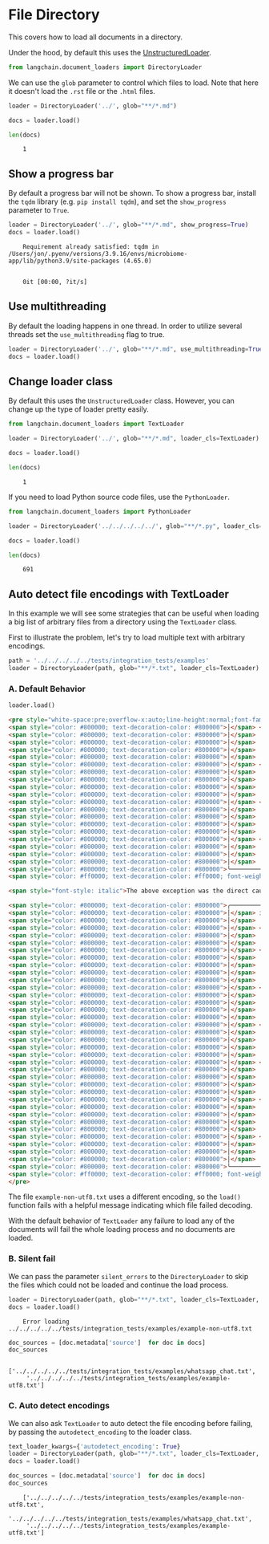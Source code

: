 # File Directory

This covers how to load all documents in a directory.

Under the hood, by default this uses the [UnstructuredLoader](/docs/integrations/document_loaders/unstructured_file.html).

```python
from langchain.document_loaders import DirectoryLoader
```

We can use the `glob` parameter to control which files to load. Note that here it doesn't load the `.rst` file or the `.html` files.


```python
loader = DirectoryLoader('../', glob="**/*.md")
```


```python
docs = loader.load()
```


```python
len(docs)
```

<CodeOutputBlock lang="python">

```
    1
```

</CodeOutputBlock>

## Show a progress bar

By default a progress bar will not be shown. To show a progress bar, install the `tqdm` library (e.g. `pip install tqdm`), and set the `show_progress` parameter to `True`.


```python
loader = DirectoryLoader('../', glob="**/*.md", show_progress=True)
docs = loader.load()
```

<CodeOutputBlock lang="python">

```
    Requirement already satisfied: tqdm in /Users/jon/.pyenv/versions/3.9.16/envs/microbiome-app/lib/python3.9/site-packages (4.65.0)


    0it [00:00, ?it/s]
```

</CodeOutputBlock>

## Use multithreading

By default the loading happens in one thread. In order to utilize several threads set the `use_multithreading` flag to true.


```python
loader = DirectoryLoader('../', glob="**/*.md", use_multithreading=True)
docs = loader.load()
```

## Change loader class
By default this uses the `UnstructuredLoader` class. However, you can change up the type of loader pretty easily.


```python
from langchain.document_loaders import TextLoader
```


```python
loader = DirectoryLoader('../', glob="**/*.md", loader_cls=TextLoader)
```


```python
docs = loader.load()
```


```python
len(docs)
```

<CodeOutputBlock lang="python">

```
    1
```

</CodeOutputBlock>

If you need to load Python source code files, use the `PythonLoader`.


```python
from langchain.document_loaders import PythonLoader
```


```python
loader = DirectoryLoader('../../../../../', glob="**/*.py", loader_cls=PythonLoader)
```


```python
docs = loader.load()
```


```python
len(docs)
```

<CodeOutputBlock lang="python">

```
    691
```

</CodeOutputBlock>

## Auto detect file encodings with TextLoader

In this example we will see some strategies that can be useful when loading a big list of arbitrary files from a directory using the `TextLoader` class.

First to illustrate the problem, let's try to load multiple text with arbitrary encodings.


```python
path = '../../../../../tests/integration_tests/examples'
loader = DirectoryLoader(path, glob="**/*.txt", loader_cls=TextLoader)
```

### A. Default Behavior


```python
loader.load()
```

<HTMLOutputBlock center>


```html
<pre style="white-space:pre;overflow-x:auto;line-height:normal;font-family:Menlo,'DejaVu Sans Mono',consolas,'Courier New',monospace"><span style="color: #800000; text-decoration-color: #800000">╭─────────────────────────────── </span><span style="color: #800000; text-decoration-color: #800000; font-weight: bold">Traceback </span><span style="color: #bf7f7f; text-decoration-color: #bf7f7f; font-weight: bold">(most recent call last)</span><span style="color: #800000; text-decoration-color: #800000"> ────────────────────────────────╮</span>
<span style="color: #800000; text-decoration-color: #800000">│</span> <span style="color: #bfbf7f; text-decoration-color: #bfbf7f">/data/source/langchain/langchain/document_loaders/</span><span style="color: #808000; text-decoration-color: #808000; font-weight: bold">text.py</span>:<span style="color: #0000ff; text-decoration-color: #0000ff">29</span> in <span style="color: #00ff00; text-decoration-color: #00ff00">load</span>                             <span style="color: #800000; text-decoration-color: #800000">│</span>
<span style="color: #800000; text-decoration-color: #800000">│</span>                                                                                                  <span style="color: #800000; text-decoration-color: #800000">│</span>
<span style="color: #800000; text-decoration-color: #800000">│</span>   <span style="color: #7f7f7f; text-decoration-color: #7f7f7f">26 </span><span style="color: #7f7f7f; text-decoration-color: #7f7f7f">│   │   </span>text = <span style="color: #808000; text-decoration-color: #808000">""</span>                                                                           <span style="color: #800000; text-decoration-color: #800000">│</span>
<span style="color: #800000; text-decoration-color: #800000">│</span>   <span style="color: #7f7f7f; text-decoration-color: #7f7f7f">27 </span><span style="color: #7f7f7f; text-decoration-color: #7f7f7f">│   │   </span><span style="color: #0000ff; text-decoration-color: #0000ff">with</span> <span style="color: #00ffff; text-decoration-color: #00ffff">open</span>(<span style="color: #00ffff; text-decoration-color: #00ffff">self</span>.file_path, encoding=<span style="color: #00ffff; text-decoration-color: #00ffff">self</span>.encoding) <span style="color: #0000ff; text-decoration-color: #0000ff">as</span> f:                             <span style="color: #800000; text-decoration-color: #800000">│</span>
<span style="color: #800000; text-decoration-color: #800000">│</span>   <span style="color: #7f7f7f; text-decoration-color: #7f7f7f">28 </span><span style="color: #7f7f7f; text-decoration-color: #7f7f7f">│   │   │   </span><span style="color: #0000ff; text-decoration-color: #0000ff">try</span>:                                                                            <span style="color: #800000; text-decoration-color: #800000">│</span>
<span style="color: #800000; text-decoration-color: #800000">│</span> <span style="color: #800000; text-decoration-color: #800000">❱ </span>29 <span style="color: #7f7f7f; text-decoration-color: #7f7f7f">│   │   │   │   </span>text = f.read()                                                             <span style="color: #800000; text-decoration-color: #800000">│</span>
<span style="color: #800000; text-decoration-color: #800000">│</span>   <span style="color: #7f7f7f; text-decoration-color: #7f7f7f">30 </span><span style="color: #7f7f7f; text-decoration-color: #7f7f7f">│   │   │   </span><span style="color: #0000ff; text-decoration-color: #0000ff">except</span> <span style="color: #00ffff; text-decoration-color: #00ffff">UnicodeDecodeError</span> <span style="color: #0000ff; text-decoration-color: #0000ff">as</span> e:                                                 <span style="color: #800000; text-decoration-color: #800000">│</span>
<span style="color: #800000; text-decoration-color: #800000">│</span>   <span style="color: #7f7f7f; text-decoration-color: #7f7f7f">31 </span><span style="color: #7f7f7f; text-decoration-color: #7f7f7f">│   │   │   │   </span><span style="color: #0000ff; text-decoration-color: #0000ff">if</span> <span style="color: #00ffff; text-decoration-color: #00ffff">self</span>.autodetect_encoding:                                                <span style="color: #800000; text-decoration-color: #800000">│</span>
<span style="color: #800000; text-decoration-color: #800000">│</span>   <span style="color: #7f7f7f; text-decoration-color: #7f7f7f">32 </span><span style="color: #7f7f7f; text-decoration-color: #7f7f7f">│   │   │   │   │   </span>detected_encodings = <span style="color: #00ffff; text-decoration-color: #00ffff">self</span>.detect_file_encodings()                       <span style="color: #800000; text-decoration-color: #800000">│</span>
<span style="color: #800000; text-decoration-color: #800000">│</span>                                                                                                  <span style="color: #800000; text-decoration-color: #800000">│</span>
<span style="color: #800000; text-decoration-color: #800000">│</span> <span style="color: #bfbf7f; text-decoration-color: #bfbf7f">/home/spike/.pyenv/versions/3.9.11/lib/python3.9/</span><span style="color: #808000; text-decoration-color: #808000; font-weight: bold">codecs.py</span>:<span style="color: #0000ff; text-decoration-color: #0000ff">322</span> in <span style="color: #00ff00; text-decoration-color: #00ff00">decode</span>                         <span style="color: #800000; text-decoration-color: #800000">│</span>
<span style="color: #800000; text-decoration-color: #800000">│</span>                                                                                                  <span style="color: #800000; text-decoration-color: #800000">│</span>
<span style="color: #800000; text-decoration-color: #800000">│</span>   <span style="color: #7f7f7f; text-decoration-color: #7f7f7f"> 319 </span><span style="color: #7f7f7f; text-decoration-color: #7f7f7f">│   </span><span style="color: #0000ff; text-decoration-color: #0000ff">def</span> <span style="color: #00ff00; text-decoration-color: #00ff00">decode</span>(<span style="color: #00ffff; text-decoration-color: #00ffff">self</span>, <span style="color: #00ffff; text-decoration-color: #00ffff">input</span>, final=<span style="color: #0000ff; text-decoration-color: #0000ff">False</span>):                                                 <span style="color: #800000; text-decoration-color: #800000">│</span>
<span style="color: #800000; text-decoration-color: #800000">│</span>   <span style="color: #7f7f7f; text-decoration-color: #7f7f7f"> 320 </span><span style="color: #7f7f7f; text-decoration-color: #7f7f7f">│   │   </span><span style="color: #7f7f7f; text-decoration-color: #7f7f7f"># decode input (taking the buffer into account)</span>                                   <span style="color: #800000; text-decoration-color: #800000">│</span>
<span style="color: #800000; text-decoration-color: #800000">│</span>   <span style="color: #7f7f7f; text-decoration-color: #7f7f7f"> 321 </span><span style="color: #7f7f7f; text-decoration-color: #7f7f7f">│   │   </span>data = <span style="color: #00ffff; text-decoration-color: #00ffff">self</span>.buffer + <span style="color: #00ffff; text-decoration-color: #00ffff">input</span>                                                        <span style="color: #800000; text-decoration-color: #800000">│</span>
<span style="color: #800000; text-decoration-color: #800000">│</span> <span style="color: #800000; text-decoration-color: #800000">❱ </span> 322 <span style="color: #7f7f7f; text-decoration-color: #7f7f7f">│   │   </span>(result, consumed) = <span style="color: #00ffff; text-decoration-color: #00ffff">self</span>._buffer_decode(data, <span style="color: #00ffff; text-decoration-color: #00ffff">self</span>.errors, final)                <span style="color: #800000; text-decoration-color: #800000">│</span>
<span style="color: #800000; text-decoration-color: #800000">│</span>   <span style="color: #7f7f7f; text-decoration-color: #7f7f7f"> 323 </span><span style="color: #7f7f7f; text-decoration-color: #7f7f7f">│   │   </span><span style="color: #7f7f7f; text-decoration-color: #7f7f7f"># keep undecoded input until the next call</span>                                        <span style="color: #800000; text-decoration-color: #800000">│</span>
<span style="color: #800000; text-decoration-color: #800000">│</span>   <span style="color: #7f7f7f; text-decoration-color: #7f7f7f"> 324 </span><span style="color: #7f7f7f; text-decoration-color: #7f7f7f">│   │   </span><span style="color: #00ffff; text-decoration-color: #00ffff">self</span>.buffer = data[consumed:]                                                     <span style="color: #800000; text-decoration-color: #800000">│</span>
<span style="color: #800000; text-decoration-color: #800000">│</span>   <span style="color: #7f7f7f; text-decoration-color: #7f7f7f"> 325 </span><span style="color: #7f7f7f; text-decoration-color: #7f7f7f">│   │   </span><span style="color: #0000ff; text-decoration-color: #0000ff">return</span> result                                                                     <span style="color: #800000; text-decoration-color: #800000">│</span>
<span style="color: #800000; text-decoration-color: #800000">╰──────────────────────────────────────────────────────────────────────────────────────────────────╯</span>
<span style="color: #ff0000; text-decoration-color: #ff0000; font-weight: bold">UnicodeDecodeError: </span><span style="color: #008000; text-decoration-color: #008000">'utf-8'</span> codec can't decode byte <span style="color: #008080; text-decoration-color: #008080; font-weight: bold">0xca</span> in position <span style="color: #008080; text-decoration-color: #008080; font-weight: bold">0</span>: invalid continuation byte

<span style="font-style: italic">The above exception was the direct cause of the following exception:</span>

<span style="color: #800000; text-decoration-color: #800000">╭─────────────────────────────── </span><span style="color: #800000; text-decoration-color: #800000; font-weight: bold">Traceback </span><span style="color: #bf7f7f; text-decoration-color: #bf7f7f; font-weight: bold">(most recent call last)</span><span style="color: #800000; text-decoration-color: #800000"> ────────────────────────────────╮</span>
<span style="color: #800000; text-decoration-color: #800000">│</span> in <span style="color: #00ff00; text-decoration-color: #00ff00">&lt;module&gt;</span>:<span style="color: #0000ff; text-decoration-color: #0000ff">1</span>                                                                                    <span style="color: #800000; text-decoration-color: #800000">│</span>
<span style="color: #800000; text-decoration-color: #800000">│</span>                                                                                                  <span style="color: #800000; text-decoration-color: #800000">│</span>
<span style="color: #800000; text-decoration-color: #800000">│</span> <span style="color: #800000; text-decoration-color: #800000">❱ </span>1 loader.load()                                                                                <span style="color: #800000; text-decoration-color: #800000">│</span>
<span style="color: #800000; text-decoration-color: #800000">│</span>   <span style="color: #7f7f7f; text-decoration-color: #7f7f7f">2 </span>                                                                                             <span style="color: #800000; text-decoration-color: #800000">│</span>
<span style="color: #800000; text-decoration-color: #800000">│</span>                                                                                                  <span style="color: #800000; text-decoration-color: #800000">│</span>
<span style="color: #800000; text-decoration-color: #800000">│</span> <span style="color: #bfbf7f; text-decoration-color: #bfbf7f">/data/source/langchain/langchain/document_loaders/</span><span style="color: #808000; text-decoration-color: #808000; font-weight: bold">directory.py</span>:<span style="color: #0000ff; text-decoration-color: #0000ff">84</span> in <span style="color: #00ff00; text-decoration-color: #00ff00">load</span>                        <span style="color: #800000; text-decoration-color: #800000">│</span>
<span style="color: #800000; text-decoration-color: #800000">│</span>                                                                                                  <span style="color: #800000; text-decoration-color: #800000">│</span>
<span style="color: #800000; text-decoration-color: #800000">│</span>   <span style="color: #7f7f7f; text-decoration-color: #7f7f7f">81 </span><span style="color: #7f7f7f; text-decoration-color: #7f7f7f">│   │   │   │   │   │   </span><span style="color: #0000ff; text-decoration-color: #0000ff">if</span> <span style="color: #00ffff; text-decoration-color: #00ffff">self</span>.silent_errors:                                              <span style="color: #800000; text-decoration-color: #800000">│</span>
<span style="color: #800000; text-decoration-color: #800000">│</span>   <span style="color: #7f7f7f; text-decoration-color: #7f7f7f">82 </span><span style="color: #7f7f7f; text-decoration-color: #7f7f7f">│   │   │   │   │   │   │   </span>logger.warning(e)                                               <span style="color: #800000; text-decoration-color: #800000">│</span>
<span style="color: #800000; text-decoration-color: #800000">│</span>   <span style="color: #7f7f7f; text-decoration-color: #7f7f7f">83 </span><span style="color: #7f7f7f; text-decoration-color: #7f7f7f">│   │   │   │   │   │   </span><span style="color: #0000ff; text-decoration-color: #0000ff">else</span>:                                                               <span style="color: #800000; text-decoration-color: #800000">│</span>
<span style="color: #800000; text-decoration-color: #800000">│</span> <span style="color: #800000; text-decoration-color: #800000">❱ </span>84 <span style="color: #7f7f7f; text-decoration-color: #7f7f7f">│   │   │   │   │   │   │   </span><span style="color: #0000ff; text-decoration-color: #0000ff">raise</span> e                                                         <span style="color: #800000; text-decoration-color: #800000">│</span>
<span style="color: #800000; text-decoration-color: #800000">│</span>   <span style="color: #7f7f7f; text-decoration-color: #7f7f7f">85 </span><span style="color: #7f7f7f; text-decoration-color: #7f7f7f">│   │   │   │   │   </span><span style="color: #0000ff; text-decoration-color: #0000ff">finally</span>:                                                                <span style="color: #800000; text-decoration-color: #800000">│</span>
<span style="color: #800000; text-decoration-color: #800000">│</span>   <span style="color: #7f7f7f; text-decoration-color: #7f7f7f">86 </span><span style="color: #7f7f7f; text-decoration-color: #7f7f7f">│   │   │   │   │   │   </span><span style="color: #0000ff; text-decoration-color: #0000ff">if</span> pbar:                                                            <span style="color: #800000; text-decoration-color: #800000">│</span>
<span style="color: #800000; text-decoration-color: #800000">│</span>   <span style="color: #7f7f7f; text-decoration-color: #7f7f7f">87 </span><span style="color: #7f7f7f; text-decoration-color: #7f7f7f">│   │   │   │   │   │   │   </span>pbar.update(<span style="color: #0000ff; text-decoration-color: #0000ff">1</span>)                                                  <span style="color: #800000; text-decoration-color: #800000">│</span>
<span style="color: #800000; text-decoration-color: #800000">│</span>                                                                                                  <span style="color: #800000; text-decoration-color: #800000">│</span>
<span style="color: #800000; text-decoration-color: #800000">│</span> <span style="color: #bfbf7f; text-decoration-color: #bfbf7f">/data/source/langchain/langchain/document_loaders/</span><span style="color: #808000; text-decoration-color: #808000; font-weight: bold">directory.py</span>:<span style="color: #0000ff; text-decoration-color: #0000ff">78</span> in <span style="color: #00ff00; text-decoration-color: #00ff00">load</span>                        <span style="color: #800000; text-decoration-color: #800000">│</span>
<span style="color: #800000; text-decoration-color: #800000">│</span>                                                                                                  <span style="color: #800000; text-decoration-color: #800000">│</span>
<span style="color: #800000; text-decoration-color: #800000">│</span>   <span style="color: #7f7f7f; text-decoration-color: #7f7f7f">75 </span><span style="color: #7f7f7f; text-decoration-color: #7f7f7f">│   │   │   </span><span style="color: #0000ff; text-decoration-color: #0000ff">if</span> i.is_file():                                                                 <span style="color: #800000; text-decoration-color: #800000">│</span>
<span style="color: #800000; text-decoration-color: #800000">│</span>   <span style="color: #7f7f7f; text-decoration-color: #7f7f7f">76 </span><span style="color: #7f7f7f; text-decoration-color: #7f7f7f">│   │   │   │   </span><span style="color: #0000ff; text-decoration-color: #0000ff">if</span> _is_visible(i.relative_to(p)) <span style="color: #ff00ff; text-decoration-color: #ff00ff">or</span> <span style="color: #00ffff; text-decoration-color: #00ffff">self</span>.load_hidden:                       <span style="color: #800000; text-decoration-color: #800000">│</span>
<span style="color: #800000; text-decoration-color: #800000">│</span>   <span style="color: #7f7f7f; text-decoration-color: #7f7f7f">77 </span><span style="color: #7f7f7f; text-decoration-color: #7f7f7f">│   │   │   │   │   </span><span style="color: #0000ff; text-decoration-color: #0000ff">try</span>:                                                                    <span style="color: #800000; text-decoration-color: #800000">│</span>
<span style="color: #800000; text-decoration-color: #800000">│</span> <span style="color: #800000; text-decoration-color: #800000">❱ </span>78 <span style="color: #7f7f7f; text-decoration-color: #7f7f7f">│   │   │   │   │   │   </span>sub_docs = <span style="color: #00ffff; text-decoration-color: #00ffff">self</span>.loader_cls(<span style="color: #00ffff; text-decoration-color: #00ffff">str</span>(i), **<span style="color: #00ffff; text-decoration-color: #00ffff">self</span>.loader_kwargs).load()     <span style="color: #800000; text-decoration-color: #800000">│</span>
<span style="color: #800000; text-decoration-color: #800000">│</span>   <span style="color: #7f7f7f; text-decoration-color: #7f7f7f">79 </span><span style="color: #7f7f7f; text-decoration-color: #7f7f7f">│   │   │   │   │   │   </span>docs.extend(sub_docs)                                               <span style="color: #800000; text-decoration-color: #800000">│</span>
<span style="color: #800000; text-decoration-color: #800000">│</span>   <span style="color: #7f7f7f; text-decoration-color: #7f7f7f">80 </span><span style="color: #7f7f7f; text-decoration-color: #7f7f7f">│   │   │   │   │   </span><span style="color: #0000ff; text-decoration-color: #0000ff">except</span> <span style="color: #00ffff; text-decoration-color: #00ffff">Exception</span> <span style="color: #0000ff; text-decoration-color: #0000ff">as</span> e:                                                  <span style="color: #800000; text-decoration-color: #800000">│</span>
<span style="color: #800000; text-decoration-color: #800000">│</span>   <span style="color: #7f7f7f; text-decoration-color: #7f7f7f">81 </span><span style="color: #7f7f7f; text-decoration-color: #7f7f7f">│   │   │   │   │   │   </span><span style="color: #0000ff; text-decoration-color: #0000ff">if</span> <span style="color: #00ffff; text-decoration-color: #00ffff">self</span>.silent_errors:                                              <span style="color: #800000; text-decoration-color: #800000">│</span>
<span style="color: #800000; text-decoration-color: #800000">│</span>                                                                                                  <span style="color: #800000; text-decoration-color: #800000">│</span>
<span style="color: #800000; text-decoration-color: #800000">│</span> <span style="color: #bfbf7f; text-decoration-color: #bfbf7f">/data/source/langchain/langchain/document_loaders/</span><span style="color: #808000; text-decoration-color: #808000; font-weight: bold">text.py</span>:<span style="color: #0000ff; text-decoration-color: #0000ff">44</span> in <span style="color: #00ff00; text-decoration-color: #00ff00">load</span>                             <span style="color: #800000; text-decoration-color: #800000">│</span>
<span style="color: #800000; text-decoration-color: #800000">│</span>                                                                                                  <span style="color: #800000; text-decoration-color: #800000">│</span>
<span style="color: #800000; text-decoration-color: #800000">│</span>   <span style="color: #7f7f7f; text-decoration-color: #7f7f7f">41 </span><span style="color: #7f7f7f; text-decoration-color: #7f7f7f">│   │   │   │   │   │   </span><span style="color: #0000ff; text-decoration-color: #0000ff">except</span> <span style="color: #00ffff; text-decoration-color: #00ffff">UnicodeDecodeError</span>:                                          <span style="color: #800000; text-decoration-color: #800000">│</span>
<span style="color: #800000; text-decoration-color: #800000">│</span>   <span style="color: #7f7f7f; text-decoration-color: #7f7f7f">42 </span><span style="color: #7f7f7f; text-decoration-color: #7f7f7f">│   │   │   │   │   │   │   </span><span style="color: #0000ff; text-decoration-color: #0000ff">continue</span>                                                        <span style="color: #800000; text-decoration-color: #800000">│</span>
<span style="color: #800000; text-decoration-color: #800000">│</span>   <span style="color: #7f7f7f; text-decoration-color: #7f7f7f">43 </span><span style="color: #7f7f7f; text-decoration-color: #7f7f7f">│   │   │   │   </span><span style="color: #0000ff; text-decoration-color: #0000ff">else</span>:                                                                       <span style="color: #800000; text-decoration-color: #800000">│</span>
<span style="color: #800000; text-decoration-color: #800000">│</span> <span style="color: #800000; text-decoration-color: #800000">❱ </span>44 <span style="color: #7f7f7f; text-decoration-color: #7f7f7f">│   │   │   │   │   </span><span style="color: #0000ff; text-decoration-color: #0000ff">raise</span> <span style="color: #00ffff; text-decoration-color: #00ffff">RuntimeError</span>(<span style="color: #808000; text-decoration-color: #808000">f"Error loading {</span><span style="color: #00ffff; text-decoration-color: #00ffff">self</span>.file_path<span style="color: #808000; text-decoration-color: #808000">}"</span>) <span style="color: #0000ff; text-decoration-color: #0000ff">from</span> <span style="color: #00ffff; text-decoration-color: #00ffff; text-decoration: underline">e</span>            <span style="color: #800000; text-decoration-color: #800000">│</span>
<span style="color: #800000; text-decoration-color: #800000">│</span>   <span style="color: #7f7f7f; text-decoration-color: #7f7f7f">45 </span><span style="color: #7f7f7f; text-decoration-color: #7f7f7f">│   │   │   </span><span style="color: #0000ff; text-decoration-color: #0000ff">except</span> <span style="color: #00ffff; text-decoration-color: #00ffff">Exception</span> <span style="color: #0000ff; text-decoration-color: #0000ff">as</span> e:                                                          <span style="color: #800000; text-decoration-color: #800000">│</span>
<span style="color: #800000; text-decoration-color: #800000">│</span>   <span style="color: #7f7f7f; text-decoration-color: #7f7f7f">46 </span><span style="color: #7f7f7f; text-decoration-color: #7f7f7f">│   │   │   │   </span><span style="color: #0000ff; text-decoration-color: #0000ff">raise</span> <span style="color: #00ffff; text-decoration-color: #00ffff">RuntimeError</span>(<span style="color: #808000; text-decoration-color: #808000">f"Error loading {</span><span style="color: #00ffff; text-decoration-color: #00ffff">self</span>.file_path<span style="color: #808000; text-decoration-color: #808000">}"</span>) <span style="color: #0000ff; text-decoration-color: #0000ff">from</span> <span style="color: #00ffff; text-decoration-color: #00ffff; text-decoration: underline">e</span>                <span style="color: #800000; text-decoration-color: #800000">│</span>
<span style="color: #800000; text-decoration-color: #800000">│</span>   <span style="color: #7f7f7f; text-decoration-color: #7f7f7f">47 </span>                                                                                            <span style="color: #800000; text-decoration-color: #800000">│</span>
<span style="color: #800000; text-decoration-color: #800000">╰──────────────────────────────────────────────────────────────────────────────────────────────────╯</span>
<span style="color: #ff0000; text-decoration-color: #ff0000; font-weight: bold">RuntimeError: </span>Error loading ..<span style="color: #800080; text-decoration-color: #800080">/../../../../tests/integration_tests/examples/</span><span style="color: #ff00ff; text-decoration-color: #ff00ff">example-non-utf8.txt</span>
</pre>
```


</HTMLOutputBlock>

The file `example-non-utf8.txt` uses a different encoding, so the `load()` function fails with a helpful message indicating which file failed decoding.

With the default behavior of `TextLoader` any failure to load any of the documents will fail the whole loading process and no documents are loaded.

### B. Silent fail

We can pass the parameter `silent_errors` to the `DirectoryLoader` to skip the files which could not be loaded and continue the load process.


```python
loader = DirectoryLoader(path, glob="**/*.txt", loader_cls=TextLoader, silent_errors=True)
docs = loader.load()
```

<CodeOutputBlock lang="python">

```
    Error loading ../../../../../tests/integration_tests/examples/example-non-utf8.txt
```

</CodeOutputBlock>


```python
doc_sources = [doc.metadata['source']  for doc in docs]
doc_sources
```

<CodeOutputBlock lang="python">

```
    ['../../../../../tests/integration_tests/examples/whatsapp_chat.txt',
     '../../../../../tests/integration_tests/examples/example-utf8.txt']
```

</CodeOutputBlock>

### C. Auto detect encodings

We can also ask `TextLoader` to auto detect the file encoding before failing, by passing the `autodetect_encoding` to the loader class.


```python
text_loader_kwargs={'autodetect_encoding': True}
loader = DirectoryLoader(path, glob="**/*.txt", loader_cls=TextLoader, loader_kwargs=text_loader_kwargs)
docs = loader.load()
```


```python
doc_sources = [doc.metadata['source']  for doc in docs]
doc_sources
```

<CodeOutputBlock lang="python">

```
    ['../../../../../tests/integration_tests/examples/example-non-utf8.txt',
     '../../../../../tests/integration_tests/examples/whatsapp_chat.txt',
     '../../../../../tests/integration_tests/examples/example-utf8.txt']
```

</CodeOutputBlock>

